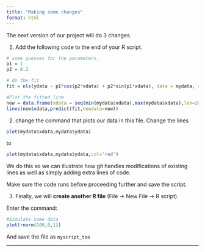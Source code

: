 ```yaml
---
title: "Making some changes"
format: html
---
```


The next version of our project will do 3 changes. 

1. Add the following code to the end of your R script.

```r
# some guesses for the parameters.
p1 = 1
p2 = 0.2

# do the fit
fit = nls(ydata ~ p1*cos(p2*xdata) + p2*sin(p1*xdata), data = mydata, start = list(p1=p1,p2=p2))

#Plot the fitted line
new = data.frame(xdata = seq(min(mydata$xdata),max(mydata$xdata),len=200))
lines(new$xdata,predict(fit,newdata=new))

```

2.  change the command that plots our data in this file. Change the lines

```r
plot(mydata$xdata,mydata$ydata)
```

to

```r
plot(mydata$xdata,mydata$ydata,col='red')
```

We do this so we can illustrate how git handles modifications of existing lines as well as simply adding extra lines of code.

Make sure the code runs before proceeding further and save the script. 

3. Finally, we will **create another R file** (File -> New File -> R script).

Enter the command:

```r
#Simulate some data
plot(rnorm(100,0,1))
```
And save the file as `myscript_too`


***


